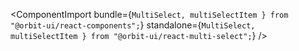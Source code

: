 
<ComponentImport
    bundle={`
            MultiSelect,
            multiSelectItem
        } from "@orbit-ui/react-components";
    `}
    standalone={`
            MultiSelect,
            multiSelectItem
        } from "@orbit-ui/react-multi-select";
    `}
/>
